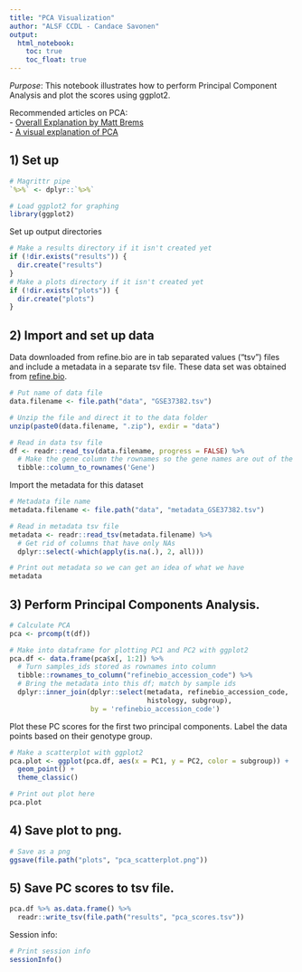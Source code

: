 ```yaml
---
title: "PCA Visualization"
author: "ALSF CCDL - Candace Savonen"
output:   
  html_notebook: 
    toc: true
    toc_float: true
---
```


*Purpose*: This notebook illustrates how to perform Principal Component 
Analysis and plot the scores using ggplot2. 

Recommended articles on PCA:   
- [Overall Explanation by Matt Brems](https://towardsdatascience.com/a-one-stop-shop-for-principal-component-analysis-5582fb7e0a9c)  
- [A visual explanation of PCA](http://setosa.io/ev/principal-component-analysis/)  
  
## 1) Set up

```r
# Magrittr pipe
`%>%` <- dplyr::`%>%`

# Load ggplot2 for graphing
library(ggplot2)
```

Set up output directories

```r
# Make a results directory if it isn't created yet
if (!dir.exists("results")) {
  dir.create("results")
}
# Make a plots directory if it isn't created yet
if (!dir.exists("plots")) {
  dir.create("plots")
}
```

## 2) Import and set up data
Data downloaded from refine.bio are in tab separated values ("tsv") files and 
include a metadata in a separate tsv file. 
These data set was obtained from [refine.bio](https://www.refine.bio/). 

```r
# Put name of data file
data.filename <- file.path("data", "GSE37382.tsv")

# Unzip the file and direct it to the data folder
unzip(paste0(data.filename, ".zip"), exdir = "data")

# Read in data tsv file
df <- readr::read_tsv(data.filename, progress = FALSE) %>% 
  # Make the gene column the rownames so the gene names are out of the way for calculations
  tibble::column_to_rownames('Gene') 
```

Import the metadata for this dataset

```r
# Metadata file name
metadata.filename <- file.path("data", "metadata_GSE37382.tsv")

# Read in metadata tsv file
metadata <- readr::read_tsv(metadata.filename) %>% 
  # Get rid of columns that have only NAs
  dplyr::select(-which(apply(is.na(.), 2, all)))

# Print out metadata so we can get an idea of what we have
metadata
```

## 3) Perform Principal Components Analysis.

```r
# Calculate PCA
pca <- prcomp(t(df))

# Make into dataframe for plotting PC1 and PC2 with ggplot2
pca.df <- data.frame(pca$x[, 1:2]) %>% 
  # Turn samples_ids stored as rownames into column
  tibble::rownames_to_column("refinebio_accession_code") %>%
  # Bring the metadata into this df; match by sample ids
  dplyr::inner_join(dplyr::select(metadata, refinebio_accession_code, 
                                  histology, subgroup), 
                    by = 'refinebio_accession_code')
```

Plot these PC scores for the first two principal components.
Label the data points based on their genotype group.

```r
# Make a scatterplot with ggplot2
pca.plot <- ggplot(pca.df, aes(x = PC1, y = PC2, color = subgroup)) +
  geom_point() + 
  theme_classic()

# Print out plot here
pca.plot
```

## 4) Save plot to png.

```r
# Save as a png
ggsave(file.path("plots", "pca_scatterplot.png"))
```

## 5) Save PC scores to tsv file.

```r
pca.df %>% as.data.frame() %>% 
  readr::write_tsv(file.path("results", "pca_scores.tsv"))
```

Session info: 

```r
# Print session info 
sessionInfo()
```
